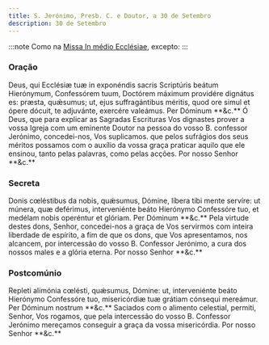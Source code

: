 ```yaml
---
title: S. Jerónimo, Presb. C. e Doutor, a 30 de Setembro
description: 30 de Setembro
---
```


:::note
Como na [Missa In médio Ecclésiae](/missal/comum/13doutores), excepto:
:::

### Oração

<div class="side-by-side not-content">
  <span class="text-justify">
    Deus, qui Ecclésiæ tuæ in exponéndis sacris Scriptúris beátum Hierónymum,
    Confessórem tuum, Doctórem máximum providére dignátus es: præsta, quǽsumus;
    ut, ejus suffragántibus méritis, quod ore simul et ópere dócuit, te
    adjuvánte, exercére valeámus. Per Dóminum **&c.**
  </span>
  <span class="text-justify">
    Ó Deus, que para explicar as Sagradas Escrituras Vos dignastes prover a
    vossa Igreja com um eminente Doutor na pessoa do vosso B. confessor
    Jerónimo, concedei-nos, Vos suplicamos. que pelos sufrágios dos seus méritos
    possamos com o auxílio da vossa graça praticar aquilo que ele ensinou, tanto
    pelas palavras, como pelas acções. Por nosso Senhor **&c.**
  </span>
</div>

### Secreta

<div class="side-by-side not-content">
  <span class="text-justify">
    Donis cœléstibus da nobis, quǽsumus, Dómine, líbera tibi mente servíre: ut
    múnera, quæ deférimus, interveniénte beáto Hierónymo Confessóre tuo, et
    medélam nobis operéntur et glóriam. Per Dóminum **&c.**
  </span>
  <span class="text-justify">
    Pela virtude destes dons, Senhor, concedei-nos a graça de Vos servirmos com
    inteira liberdade de espírito, a fim de que os dons, que Vos apresentamos,
    nos alcancem, por intercessão do vosso B. Confessor Jerónimo, a cura dos
    nossos males e a glória eterna. Por nosso Senhor **&c.**
  </span>
</div>

### Postcomúnio

<div class="side-by-side not-content">
  <span class="text-justify">
    Repleti alimónia cœlésti, quǽsumus, Dómine: ut, interveniénte beáto
    Hierónymo Confessóre tuo, misericórdiæ tuæ grátiam cónsequi mereámur. Per
    Dóminum nostrum **&c.**
  </span>
  <span class="text-justify">
    Saciados com o alimento celestial, permiti, Senhor, Vos rogamos, que pela
    intercessão do vosso B. Confessor Jerónimo mereçamos conseguir a graça da
    vossa misericórdia. Por nosso Senhor **&c.**
  </span>
</div>
